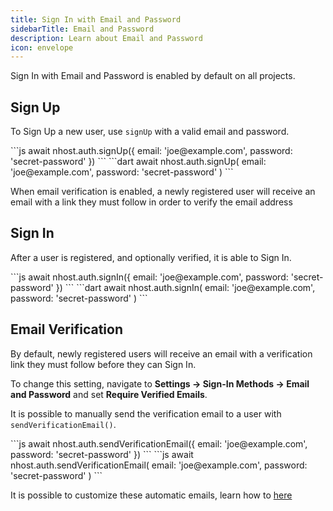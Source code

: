 ```yaml
---
title: Sign In with Email and Password
sidebarTitle: Email and Password
description: Learn about Email and Password
icon: envelope
---
```


Sign In with Email and Password is enabled by default on all projects.

## Sign Up

To Sign Up a new user, use `signUp` with a valid email and password. 

<Tabs>
<Tab title="JavaScript">
```js
await nhost.auth.signUp({
  email: 'joe@example.com',
  password: 'secret-password'
})
```
</Tab>

<Tab title="Dart">
```dart
await nhost.auth.signUp(
  email: 'joe@example.com',
  password: 'secret-password'
)
```
</Tab>
</Tabs>

<Info>When email verification is enabled, a newly registered user will receive an email with a link they must follow in order to verify the email address</Info>

## Sign In

After a user is registered, and optionally verified, it is able to Sign In.


<Tabs>
<Tab title="JavaScript">
```js
await nhost.auth.signIn({
  email: 'joe@example.com',
  password: 'secret-password'
})
```
</Tab>

<Tab title="Dart">
```dart
await nhost.auth.signIn(
  email: 'joe@example.com',
  password: 'secret-password'
)
```
</Tab>
</Tabs>

## Email Verification

By default, newly registered users will receive an email with a verification link they must follow before they can Sign In. 

To change this setting, navigate to **Settings -> Sign-In Methods -> Email and Password** and set **Require Verified Emails**.

It is possible to manually send the verification email to a user with `sendVerificationEmail()`.

<Tabs>
<Tab title="JavaScript">
```js
await nhost.auth.sendVerificationEmail({
  email: 'joe@example.com',
  password: 'secret-password'
})
```
</Tab>

<Tab title="Dart">
```js
await nhost.auth.sendVerificationEmail(
  email: 'joe@example.com',
  password: 'secret-password'
)
```
</Tab>
</Tabs>

<Tip>It is possible to customize these automatic emails, learn how to [here](/guides/auth/email-templates)</Tip>
